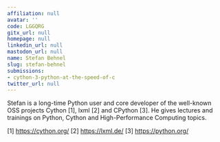 ```yaml
---
affiliation: null
avatar: ''
code: LGGQRG
gitx_url: null
homepage: null
linkedin_url: null
mastodon_url: null
name: Stefan Behnel
slug: stefan-behnel
submissions:
- cython-3-python-at-the-speed-of-c
twitter_url: null
---
```


Stefan is a long-time Python user and core developer of the well-known OSS projects Cython [1], lxml [2] and CPython [3]. He gives lectures and trainings on Python, Cython and High-Performance Computing topics.

[1] https://cython.org/ [2] https://lxml.de/ [3] https://python.org/